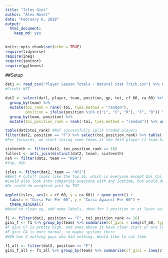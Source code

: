```yaml
---
title: "Isles Gini"
author: "Alex Novet"
date: "February 6, 2018"
output: 
  html_document: 
    keep_md: yes
---
```


```r
knitr::opts_chunk$set(echo = TRUE)
require(tidyverse)
require(ineq)
require(janitor)
require(ggthemes)
```

##Setup

```r
dat1 <- read_csv("Player Season Totals - Natural Stat Trick.csv") %>% clean_names() 
#Credit NST

dat2 <- select(dat1, player, team, position, gp, toi, cf_60, ca_60) %>%
  group_by(team) %>%
  mutate(toi_rank = rank(-toi, ties.method = "random"),
         position = ifelse(position %in% c("L", "C", "R"), "F", "D")) %>% ungroup() %>%
  group_by(team, position) %>%
  mutate(toi_position_rank = rank(-toi, ties.method = "random")) %>% ungroup()

table(dat2$toi_rank) #NST successfully split traded players
filter(dat2, position == "F") %>% select(toi_position_rank) %>% table(.)
#For forwards, we start losing some teams at the 16th player (1 team has 13 only).

sixteenth <- filter(dat2, toi_position_rank == 16)
fullest <- anti_join(distinct(dat2, team), sixteenth)
nsh <- filter(dat2, team == "NSH")
#Yup, NSH 

isles <- filter(dat2, team == "NYI")
#Best F cutoff looks like the top 16, which is everyone except Dal Colle, Bernier, and Johnston, who have played 4, 4, and 3 games each. Then we can compare F to every team except NSH For them, just ignore or research solution
#Could also look into comparing everyone with any icetime, but would definitely need to adjust that for different n
#Or could do weighted gini by TOI
```

```r
ggplot(isles, aes(x = cf_60, y = ca_60)) + geom_point() + 
  labs(x = "Corsi For Per 60", y = "Corsi Against Per 60") + 
  theme_minimal() 
#Need to clean up, add name labels, show for 1 position or at least with tiny TOI cut
```


```r
f1 <- filter(dat2, position == "F", toi_position_rank <= 16)
gini_f <- f1 %>% group_by(team) %>% summarise(cf_gini = ineq(cf_60, type = "Gini"), ca_gini = ineq(ca_60, type = "Gini"))
#F gini CF is pretty high, and ones above it have clear stars or are TOR. That's ok if you're winning, problematic if not. 
#F gini CA is more normal, so maybe systems there
#WSH has 2 nothing guys who did nothing. Would like to cut them

f1_all <- filter(dat2, position == "F")
gini_f_all <- f1_all %>% group_by(team) %>% summarise(cf_gini = ineq(cf_60, type = "Gini"), ca_gini = ineq(ca_60, type = "Gini"))

```

